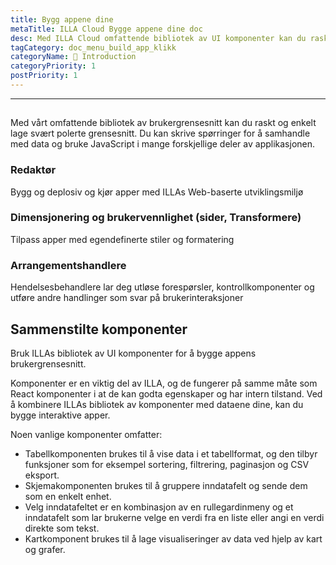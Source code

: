 ```yaml
---
title: Bygg appene dine
metaTitle: ILLA Cloud Bygge appene dine doc
desc: Med ILLA Cloud omfattende bibliotek av UI komponenter kan du raskt og enkelt opprette svært polerte grensesnitt
tagCategory: doc_menu_build_app_klikk
categoryName: 👋 Introduction
categoryPriority: 1
postPriority: 1
---
```


* * *

## <Heading hidden>Bygg appene dine</Heading>

Med vårt omfattende bibliotek av brukergrensesnitt kan du raskt og enkelt lage svært polerte grensesnitt. Du kan skrive spørringer for å samhandle med data og bruke JavaScript i mange forskjellige deler av applikasjonen.

### Redaktør

Bygg og deplosiv og kjør apper med ILLAs Web-baserte utviklingsmiljø

### Dimensjonering og brukervennlighet (sider, Transformere)

Tilpass apper med egendefinerte stiler og formatering

### Arrangementshandlere

Hendelsesbehandlere lar deg utløse forespørsler, kontrollkomponenter og utføre andre handlinger som svar på brukerinteraksjoner

## Sammenstilte komponenter

Bruk ILLAs bibliotek av UI komponenter for å bygge appens brukergrensesnitt.

Komponenter er en viktig del av ILLA, og de fungerer på samme måte som React komponenter i at de kan godta egenskaper og har intern tilstand. Ved å kombinere ILLAs bibliotek av komponenter med dataene dine, kan du bygge interaktive apper.

Noen vanlige komponenter omfatter:

-   Tabellkomponenten brukes til å vise data i et tabellformat, og den tilbyr funksjoner som for eksempel sortering, filtrering, paginasjon og CSV eksport.
-   Skjemakomponenten brukes til å gruppere inndatafelt og sende dem som en enkelt enhet.
-   Velg inndatafeltet er en kombinasjon av en rullegardinmeny og et inndatafelt som lar brukerne velge en verdi fra en liste eller angi en verdi direkte som tekst.
-   Kartkomponent brukes til å lage visualiseringer av data ved hjelp av kart og grafer.
